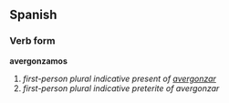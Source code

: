 ==Spanish==
===Verb form===
'''avergonzamos'''

# ''first-person plural indicative present of [[avergonzar]]''
# ''first-person plural indicative preterite of avergonzar''